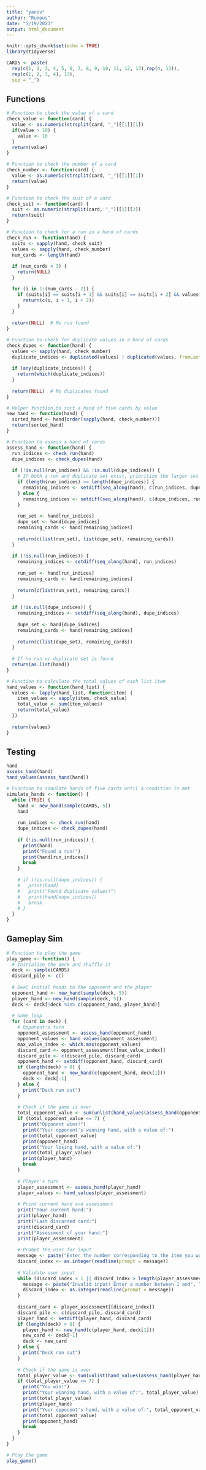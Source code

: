 ```yaml
---
title: "yaniv"
author: "Rumpus"
date: "5/19/2023"
output: html_document
---
```


```r
knitr::opts_chunk$set(echo = TRUE)
library(tidyverse)
```

```r
CARDS <- paste(
  rep(c(1, 2, 3, 4, 5, 6, 7, 8, 9, 10, 11, 12, 13),rep(4, 13)),
  rep(c(1, 2, 3, 4), 13),
  sep = "_")
```

## Functions

```r
# Function to check the value of a card
check_value <- function(card) {
  value <- as.numeric(strsplit(card, "_")[[1]][1])
  if(value > 10) {
    value <- 10
  }
  return(value)
}

# Function to check the number of a card
check_number <- function(card) {
  value <- as.numeric(strsplit(card, "_")[[1]][1])
  return(value)
}

# Function to check the suit of a card
check_suit <- function(card) {
  suit <- as.numeric(strsplit(card, "_")[[1]][2])
  return(suit)
}

# Function to check for a run in a hand of cards
check_run <- function(hand) {
  suits <- sapply(hand, check_suit)
  values <- sapply(hand, check_number)
  num_cards <- length(hand)
  
  if (num_cards < 3) {
    return(NULL)
  }

  for (i in 1:(num_cards - 2)) {
    if (suits[i] == suits[i + 1] && suits[i] == suits[i + 2] && values[i] == values[i + 1] - 1 && values[i] == values[i + 2] - 2) {
      return(c(i, i + 1, i + 2))
    }
  }
  
  return(NULL)  # No run found
}

# Function to check for duplicate values in a hand of cards
check_dupes <- function(hand) {
  values <- sapply(hand, check_number)
  duplicate_indices <- duplicated(values) | duplicated(values, fromLast = TRUE)
  
  if (any(duplicate_indices)) {
    return(which(duplicate_indices))
  }
  
  return(NULL)  # No duplicates found
}

# Helper function to sort a hand of five cards by value
new_hand <- function(hand) {
  sorted_hand <- hand[order(sapply(hand, check_number))]
  return(sorted_hand)
}

# Function to assess a hand of cards
assess_hand <- function(hand) {
  run_indices <- check_run(hand)
  dupe_indices <- check_dupes(hand)
  
  if (!is.null(run_indices) && !is.null(dupe_indices)) {
    # If both a run and duplicate set exist, prioritize the larger set
    if (length(run_indices) >= length(dupe_indices)) {
      remaining_indices <- setdiff(seq_along(hand), c(run_indices, dupe_indices))
    } else {
      remaining_indices <- setdiff(seq_along(hand), c(dupe_indices, run_indices))
    }
    
    run_set <- hand[run_indices]
    dupe_set <- hand[dupe_indices]
    remaining_cards <- hand[remaining_indices]
    
    return(c(list(run_set), list(dupe_set), remaining_cards))
  }
  
  if (!is.null(run_indices)) {
    remaining_indices <- setdiff(seq_along(hand), run_indices)
    
    run_set <- hand[run_indices]
    remaining_cards <- hand[remaining_indices]
    
    return(c(list(run_set), remaining_cards))
  }
  
  if (!is.null(dupe_indices)) {
    remaining_indices <- setdiff(seq_along(hand), dupe_indices)
    
    dupe_set <- hand[dupe_indices]
    remaining_cards <- hand[remaining_indices]
    
    return(c(list(dupe_set), remaining_cards))
  }
  
  # If no run or duplicate set is found
  return(as.list(hand))
}

# Function to calculate the total values of each list item
hand_values <- function(hand_list) {
  values <- lapply(hand_list, function(item) {
    item_values <- sapply(item, check_value)
    total_value <- sum(item_values)
    return(total_value)
  })
  
  return(values)
}
```

## Testing

```r
hand
assess_hand(hand)
hand_values(assess_hand(hand))
```

```r
# Function to simulate hands of five cards until a condition is met
simulate_hands <- function() {
  while (TRUE) {
    hand <- new_hand(sample(CARDS, 5)) 
    hand
    
    run_indices <- check_run(hand)
    dupe_indices <- check_dupes(hand)
    
    if (!is.null(run_indices)) {
      print(hand)
      print("Found a run!")
      print(hand[run_indices])
      break
    }
    
    # if (!is.null(dupe_indices)) {
    #   print(hand)
    #   print("Found duplicate values!")
    #   print(hand[dupe_indices])
    #   break
    # }
  }
}
```

## Gameplay Sim

```r
# Function to play the game
play_game <- function() {
  # Initialize the deck and shuffle it
  deck <- sample(CARDS)
  discard_pile <- c()
  
  # Deal initial hands to the opponent and the player
  opponent_hand <- new_hand(sample(deck, 5))
  player_hand <- new_hand(sample(deck, 5))
  deck <- deck[!deck %in% c(opponent_hand, player_hand)]
  
  # Game loop
  for (card in deck) {
    # Opponent's turn
    opponent_assessment <- assess_hand(opponent_hand)
    opponent_values <- hand_values(opponent_assessment)
    max_value_index <- which.max(opponent_values)
    discard_card <- opponent_assessment[[max_value_index]]
    discard_pile <- c(discard_pile, discard_card)
    opponent_hand <- setdiff(opponent_hand, discard_card)
    if (length(deck) > 0) {
      opponent_hand <- new_hand(c(opponent_hand, deck[1]))
      deck <- deck[-1]
    } else {
      print("Deck ran out")
    }
    
    # Check if the game is over
    total_opponent_value <- sum(unlist(hand_values(assess_hand(opponent_hand))))
    if (total_opponent_value <= 7) {
      print("Opponent wins!")
      print("Your opponent's winning hand, with a value of:")
      print(total_opponent_value)
      print(opponent_hand)
      print("Your losing hand, with a value of:")
      print(total_player_value)
      print(player_hand)
      break
    }
    
    # Player's turn
    player_assessment <- assess_hand(player_hand)
    player_values <- hand_values(player_assessment)
    
    # Print current hand and assessment
    print("Your current hand:")
    print(player_hand)
    print("Last discarded card:")
    print(discard_card)
    print("Assessment of your hand:")
    print(player_assessment)
    
    # Prompt the user for input
    message <- paste("Enter the number corresponding to the item you want to discard (1 -", length(player_assessment), "):")
    discard_index <- as.integer(readline(prompt = message))
    
    # Validate user input
    while (discard_index < 1 || discard_index > length(player_assessment)) {
      message <- paste("Invalid input! Enter a number between 1 and", length(player_assessment), ":")
      discard_index <- as.integer(readline(prompt = message))
    }
    
    discard_card <- player_assessment[[discard_index]]
    discard_pile <- c(discard_pile, discard_card)
    player_hand <- setdiff(player_hand, discard_card)
    if (length(deck) > 0) {
      player_hand <- new_hand(c(player_hand, deck[1]))
      new_card <- deck[-1]
      deck <- new_card
    } else {
      print("Deck ran out")
    }
    
    # Check if the game is over
    total_player_value <- sum(unlist(hand_values(assess_hand(player_hand))))
    if (total_player_value <= 7) {
      print("You win!")
      print("Your winning hand, with a value of:", total_player_value)
      print(total_player_value)
      print(player_hand)
      print("Your opponent's hand, with a value of:", total_opponent_value)
      print(total_opponent_value)
      print(opponent_hand)
      break
    }
  }
}

# Play the game
play_game()
```



